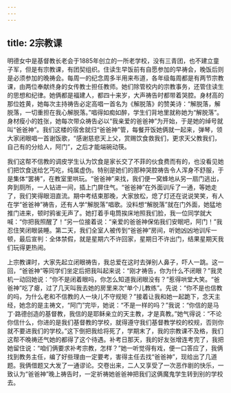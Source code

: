 ```yaml
---
---
---
```

title: 2宗教课
---




明德女中是基督教长老会于1885年创立的一所老学校，没有三青团，也不建立童子军，但是有宗教课，有团契组织。住读生早饭前有自愿参加的早祷会，晚饭后则是必须参加的晚祷会。每周一的纪念周多半用来布道，各年级每周都是有两节宗教课，由两位奉献终身的女传教士担任教师。她们除管校内的宗教事务，还管住读生的思想和纪律。她俩都是福建人，都四十来岁，大声祷告时都带着哭腔。身材高的那位姓黄，她每次主持祷告必定高唱一首名为《解脱落》的赞美诗：“解脱落，解脱落，一切重担在我心解脱落。”唱得如痴如醉，学生们背地里就称她为“解脱落”。身材瘦小的姓张，她每次带众祷告必以“我亲爱的爸爸神”为开始，于是她的绰号就叫“爸爸神”。我们这楼的宿舍就归“爸爸神”管，每餐开饭她俩就一起来，弹琴，领大家闭眼唱一首谢饭歌，“感谢慈悲天上父，赏赐饮食救我们，更求天父教我们，自己有的分给人，阿门”，之后才能端碗动筷。

我们这帮不信教的调皮学生认为饮食是家长交了不菲的伙食费而有的，也没看见她们把饮食送给乞丐吃，纯属虚伪。特别是她们的那种哭腔祷告令人浑身不舒服，于是集体“罢祷”，在教室里哄玩。“爸爸神”来找，我们便一窝蜂地从另一扇门逃出，奔到厕所，一人钻进一间，插上门屏住气。“爸爸神”在外面训斥了一通，等她走了，我们笑得眼泪直流。期中考结束那晚，大家放松，熄了灯还在说说笑笑，有人在学“爸爸神”祷告，还有人学“解脱落”唱歌。没料想“解脱落”就在门外面，她猛地推门进来，顿时鸦雀无声了。她打着手电筒挨床地照我们脸，我一位同学就大喊：“你把我照醒了！”另一位接着说：“亲爱的爸爸神保佑我们安眠吧，阿门！”我忍住笑闭眼装睡。第二天，我们全室人被传到“爸爸神”房间，听她凶凶地训斥一顿，最后宣判：全体禁假，就是星期六不许回家，星期日不许出门，结果星期天我们玩得更热闹。

上宗教课时，大家先起立闭眼祷告，我总爱在这时去弹别人鼻子，吓人一跳。这一回，“爸爸神”等同学们坐定后把我叫起来说：“刚才祷告，你为什么不闭眼？”我灵机一动回她说：“你不是闭着眼吗，你怎么知道我闭眼没有？”惹得哄堂大笑。“爸爸神”吃了瘪，过了几天叫我去她的房里来次“单个儿教练”。先说：“你不是也信教的吗，为什么老和不信教的人一块儿不守规矩？”接着让我和她一起跪下，念天主经，她念的是主祷文，“阿门”完毕，她说：“不是一样的吗？”我说：“你信的是马丁·路德创造的基督教，我信的是耶稣亲立的天主教，才是真教。”她气得说：“不论你信什么，你进的是我们基督教的学校，就得遵守我们基督教学校的校规，否则你就不要进我们的学校。”这下倒把我给将死了，学期末了，我的宗教课不及格，我们这帮不晚祷还气她的都得了这个待遇。补考日那天，我的好友张增连考完了，我把她留住说：“咱们俩要求补考宗教，怎样？”她一听觉得有戏，便一口答应了，我俩找到教务主任，编了好些理由一定要考，害得主任去找“爸爸神”，现给出了几道题。我俩借题又大发了一通谬论。交卷出来，二人又享受了一次恶作剧的快乐，一致认为“爸爸神”晚上祷告时，一定祈祷她爸爸神把我们这俩魔鬼学生转到别的学校去。